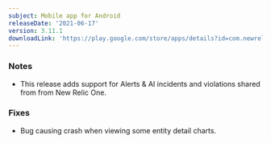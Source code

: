 ```yaml
---
subject: Mobile app for Android
releaseDate: '2021-06-17'
version: 3.11.1
downloadLink: 'https://play.google.com/store/apps/details?id=com.newrelic.rpm'
---
```


### Notes

* This release adds support for Alerts & AI incidents and violations shared from from New Relic One. 

### Fixes

* Bug causing crash when viewing some entity detail charts.
